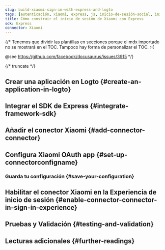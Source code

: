 ```yaml
---
slug: build-xiaomi-sign-in-with-express-and-logto
tags: [autenticación, xiaomi, express, js, inicio-de-sesión-social, inicio-de-sesión, login]
title: Cómo construir el inicio de sesión de Xiaomi con Express
sdk: Express
connector: Xiaomi
---
```


{/*
  Tenemos que dividir las plantillas en secciones porque el mdx importado no se mostrará en el TOC.
  Tampoco hay forma de personalizar el TOC. :-)

  @see https://github.com/facebook/docusaurus/issues/3915
*/}




{/* truncate */}

<Intro connector={connector} sdk="Express" link="https://expressjs.com" />

## Crear una aplicación en Logto \{#create-an-application-in-logto}

<CreateApplication type="Aplicación web tradicional" framework="Express" />

## Integrar el SDK de Express \{#integrate-framework-sdk}

<IntegrateSdk />

## Añadir el conector Xiaomi \{#add-connector-connector}

<AddSocialConnector connector={connector} framework="Express" />

## Configura Xiaomi OAuth app \{#set-up-connectorconfigname}

<ConnectorGuide />

### Guarda tu configuración \{#save-your-configuration}

<SaveYourConfiguration connector={connector} />

## Habilitar el conector Xiaomi en la Experiencia de inicio de sesión \{#enable-connector-connector-in-sign-in-experience}

<EnableSocialConnector connector={connector} />

## Pruebas y Validación \{#testing-and-validation}

<TestingAndValidation connector={connector} sdk="Express" />

## Lecturas adicionales \{#further-readings}

<FurtherReadings />

